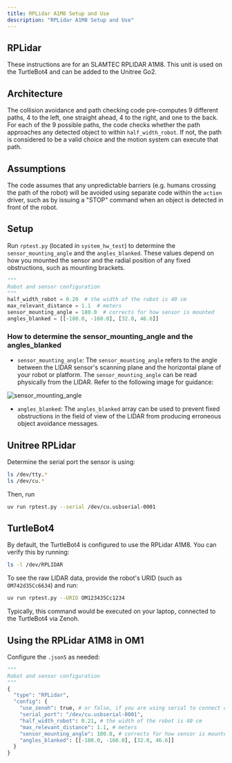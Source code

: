 ```yaml
---
title: RPLidar A1M8 Setup and Use
description: "RPLidar A1M8 Setup and Use"
---
```


## RPLidar

These instructions are for an SLAMTEC RPLIDAR A1M8. This unit is used on the TurtleBot4 and can be added to the Unitree Go2. 

## Architecture 

The collision avoidance and path checking code pre-computes 9 different paths, 4 to the left, one straight ahead, 4 to the right, and one to the back. For each of the 9 possible paths, the code checks whether the path approaches any detected object to within `half_width_robot`. If not, the path is considered to be a valid choice and the motion system can execute that path. 

## Assumptions

The code assumes that any unpredictable barriers (e.g. humans crossing the path of the robot) will be avoided using separate code within the `action` driver, such as by issuing a "STOP" command when an object is detected in front of the robot.  

## Setup

Run `rptest.py` (located in `system_hw_test`) to determine the `sensor_mounting_angle` and the `angles_blanked`. These values depend on how you mounted the sensor and the radial position of any fixed obstructions, such as mounting brackets.

```py
"""
Robot and sensor configuration
"""
half_width_robot = 0.20  # the width of the robot is 40 cm
max_relevant_distance = 1.1  # meters
sensor_mounting_angle = 180.0  # corrects for how sensor is mounted
angles_blanked = [[-180.0, -160.0], [32.0, 46.6]] 
```

### How to determine the sensor_mounting_angle and the angles_blanked

- `sensor_mounting_angle`: The `sensor_mounting_angle` refers to the angle between the LIDAR sensor's scanning plane and the horizontal plane of your robot or platform. The `sensor_mounting_angle` can be read physically from the LIDAR. Refer to the following image for guidance:  

![sensor_mounting_angle](/docs/assets/lidar_angle.png)  

- `angles_blanked`: The `angles_blanked` array can be used to prevent fixed obstructions in the field of view of the LIDAR from producing erroneous object avoidance messages.

## Unitree RPLidar

Determine the serial port the sensor is using:

```bash
ls /dev/tty.*  
ls /dev/cu.*  
```

Then, run

```bash
uv run rptest.py --serial /dev/cu.usbserial-0001
```

## TurtleBot4

By default, the TurtleBot4 is configured to use the RPLidar A1M8. You can verify this by running:

```bash
ls -l /dev/RPLIDAR
```

To see the raw LIDAR data, provide the robot's URID (such as `OM742d35Cc6634`) and run:

```bash
uv run rptest.py --URID OM123435Cc1234
```

Typically, this command would be executed on your laptop, connected to the TurtleBot4 via Zenoh.

## Using the RPLidar A1M8 in OM1

Configure the `.json5` as needed: 

```python
"""
Robot and sensor configuration
"""
{
  "type": "RPLidar",
  "config": {
    "use_zenoh": true, # or false, if you are using serial to connect directly to the LIDAR
    "serial_port": "/dev/cu.usbserial-0001",
    "half_width_robot": 0.21, # the width of the robot is 40 cm
    "max_relevant_distance": 1.1, # meters
    "sensor_mounting_angle": 180.0, # corrects for how sensor is mounted relative to robot
    "angles_blanked": [[-180.0, -160.0], [32.0, 46.6]]
  }
}
```
